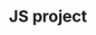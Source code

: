 ---
slug: js-project
link: /projects/js-project/
category: 'projects'
title: JS project
publicData: Sep 11th 2020
pagesCount: 1
pages: 
        - page:
            - image: test
            - title: Title
sortIdx: 480
---